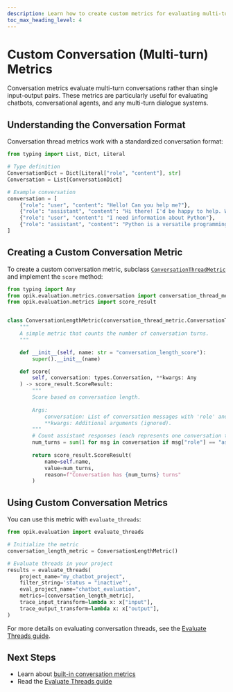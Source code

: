 ```yaml
---
description: Learn how to create custom metrics for evaluating multi-turn conversations
toc_max_heading_level: 4
---
```


# Custom Conversation (Multi-turn) Metrics

Conversation metrics evaluate multi-turn conversations rather than single input-output pairs. These metrics are particularly useful for evaluating chatbots, conversational agents, and any multi-turn dialogue systems.

## Understanding the Conversation Format

Conversation thread metrics work with a standardized conversation format:

```python
from typing import List, Dict, Literal

# Type definition
ConversationDict = Dict[Literal["role", "content"], str]
Conversation = List[ConversationDict]

# Example conversation
conversation = [
    {"role": "user", "content": "Hello! Can you help me?"},
    {"role": "assistant", "content": "Hi there! I'd be happy to help. What do you need?"},
    {"role": "user", "content": "I need information about Python"},
    {"role": "assistant", "content": "Python is a versatile programming language..."},
]
```

## Creating a Custom Conversation Metric

To create a custom conversation metric, subclass [`ConversationThreadMetric`](https://www.comet.com/docs/opik/python-sdk-reference/evaluation/metrics/ConversationThreadMetric.html) and implement the `score` method:

```python
from typing import Any
from opik.evaluation.metrics.conversation import conversation_thread_metric, types
from opik.evaluation.metrics import score_result


class ConversationLengthMetric(conversation_thread_metric.ConversationThreadMetric):
    """
    A simple metric that counts the number of conversation turns.
    """

    def __init__(self, name: str = "conversation_length_score"):
        super().__init__(name)

    def score(
        self, conversation: types.Conversation, **kwargs: Any
    ) -> score_result.ScoreResult:
        """
        Score based on conversation length.
        
        Args:
            conversation: List of conversation messages with 'role' and 'content'.
            **kwargs: Additional arguments (ignored).
        """
        # Count assistant responses (each represents one conversation turn)
        num_turns = sum(1 for msg in conversation if msg["role"] == "assistant")
        
        return score_result.ScoreResult(
            name=self.name,
            value=num_turns,
            reason=f"Conversation has {num_turns} turns"
        )
```

## Using Custom Conversation Metrics

You can use this metric with `evaluate_threads`:

```python
from opik.evaluation import evaluate_threads

# Initialize the metric
conversation_length_metric = ConversationLengthMetric()

# Evaluate threads in your project
results = evaluate_threads(
    project_name="my_chatbot_project",
    filter_string='status = "inactive"',
    eval_project_name="chatbot_evaluation",
    metrics=[conversation_length_metric],
    trace_input_transform=lambda x: x["input"],
    trace_output_transform=lambda x: x["output"],
)
```

For more details on evaluating conversation threads, see the [Evaluate Threads guide](/evaluation/evaluate_threads).

## Next Steps

- Learn about [built-in conversation metrics](/evaluation/metrics/conversation_threads_metrics)
- Read the [Evaluate Threads guide](/evaluation/evaluate_threads)

